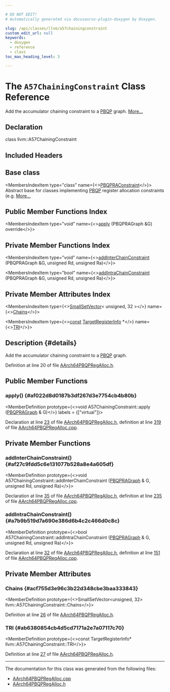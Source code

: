 ```yaml
---

# DO NOT EDIT!
# Automatically generated via docusaurus-plugin-doxygen by Doxygen.

slug: /api/classes/llvm/a57chainingconstraint
custom_edit_url: null
keywords:
  - doxygen
  - reference
  - class
toc_max_heading_level: 3

---
```





# The `A57ChainingConstraint` Class Reference

<DoxygenPage pluginConfig={pluginConfig}>

Add the accumulator chaining constraint to a <a href="/docs/api/namespaces/llvm/pbqp">PBQP</a> graph. <a href="#details">More...</a>

## Declaration

<CodeBlock>class llvm::A57ChainingConstraint</CodeBlock>

## Included Headers

<IncludesList>
<IncludesListItem
  filePath="Target/AArch64/AArch64PBQPRegAlloc.h"
  permalink="/docs/api/files/lib/lib/target/lib/target/aarch64/aarch64pbqpregalloc-h"
  isLocal="true" />
</IncludesList>

## Base class

<MembersIndex>

<MembersIndexItem
  type="class"
  name={<><a href="/docs/api/classes/llvm/pbqpraconstraint">PBQPRAConstraint</a></>}>
Abstract base for classes implementing <a href="/docs/api/namespaces/llvm/pbqp">PBQP</a> register allocation constraints (e.g. <a href="/docs/api/classes/llvm/pbqpraconstraint/#details">More...</a>
</MembersIndexItem>

</MembersIndex>

## Public Member Functions Index

<MembersIndex>

<MembersIndexItem
  type="void"
  name={<><a href="#af022d8d0187b3df267d3e7754cb4b80b">apply</a> (PBQPRAGraph &amp;G) override</>}>
</MembersIndexItem>

</MembersIndex>

## Private Member Functions Index

<MembersIndex>

<MembersIndexItem
  type="void"
  name={<><a href="#af27c9fdd5c6e131077b528a8e4a605df">addInterChainConstraint</a> (PBQPRAGraph &amp;G, unsigned Rd, unsigned Ra)</>}>
</MembersIndexItem>

<MembersIndexItem
  type="bool"
  name={<><a href="#a7b9b519d7a690e386d6b4c2c466d0c8c">addIntraChainConstraint</a> (PBQPRAGraph &amp;G, unsigned Rd, unsigned Ra)</>}>
</MembersIndexItem>

</MembersIndex>

## Private Member Attributes Index

<MembersIndex>

<MembersIndexItem
  type={<><a href="/docs/api/classes/llvm/smallsetvector">SmallSetVector</a>&lt; unsigned, 32 &gt;</>}
  name={<><a href="#acf755d3e96c3b22d348cbe3baa333843">Chains</a></>}>
</MembersIndexItem>

<MembersIndexItem
  type={<><a href="/docs/api/files/lib/lib/target/lib/target/aarch64/aarch64promoteconstant-cpp/#a90f8350fecae261c25be85d38b451bff">const</a> <a href="/docs/api/classes/llvm/targetregisterinfo">TargetRegisterInfo</a> &#42;</>}
  name={<><a href="#ab6380854cb4d5cd7171a2e7a07117c70">TRI</a></>}>
</MembersIndexItem>

</MembersIndex>

## Description {#details}

Add the accumulator chaining constraint to a <a href="/docs/api/namespaces/llvm/pbqp">PBQP</a> graph.

Definition at line 20 of file <a href="/docs/api/files/lib/lib/target/lib/target/aarch64/aarch64pbqpregalloc-h">AArch64PBQPRegAlloc.h</a>.

<SectionDefinition>

## Public Member Functions

### apply() {#af022d8d0187b3df267d3e7754cb4b80b}

<MemberDefinition
  prototype={<>void A57ChainingConstraint::apply (<a href="/docs/api/namespaces/llvm/#a3e50e01d41081a45d6a7f23af6b52df2">PBQPRAGraph</a> &amp; G)</>}
  labels = {["virtual"]}>

Declaration at line <a href="/docs/api/files/lib/lib/target/lib/target/aarch64/aarch64pbqpregalloc-h/#l00023">23</a> of file <a href="/docs/api/files/lib/lib/target/lib/target/aarch64/aarch64pbqpregalloc-h">AArch64PBQPRegAlloc.h</a>, definition at line <a href="/docs/api/files/lib/lib/target/lib/target/aarch64/aarch64pbqpregalloc-cpp/#l00319">319</a> of file <a href="/docs/api/files/lib/lib/target/lib/target/aarch64/aarch64pbqpregalloc-cpp">AArch64PBQPRegAlloc.cpp</a>.
</MemberDefinition>

</SectionDefinition>

<SectionDefinition>

## Private Member Functions

### addInterChainConstraint() {#af27c9fdd5c6e131077b528a8e4a605df}

<MemberDefinition
  prototype={<>void A57ChainingConstraint::addInterChainConstraint (<a href="/docs/api/namespaces/llvm/#a3e50e01d41081a45d6a7f23af6b52df2">PBQPRAGraph</a> &amp; G, unsigned Rd, unsigned Ra)</>}>

Declaration at line <a href="/docs/api/files/lib/lib/target/lib/target/aarch64/aarch64pbqpregalloc-h/#l00035">35</a> of file <a href="/docs/api/files/lib/lib/target/lib/target/aarch64/aarch64pbqpregalloc-h">AArch64PBQPRegAlloc.h</a>, definition at line <a href="/docs/api/files/lib/lib/target/lib/target/aarch64/aarch64pbqpregalloc-cpp/#l00235">235</a> of file <a href="/docs/api/files/lib/lib/target/lib/target/aarch64/aarch64pbqpregalloc-cpp">AArch64PBQPRegAlloc.cpp</a>.
</MemberDefinition>

### addIntraChainConstraint() {#a7b9b519d7a690e386d6b4c2c466d0c8c}

<MemberDefinition
  prototype={<>bool A57ChainingConstraint::addIntraChainConstraint (<a href="/docs/api/namespaces/llvm/#a3e50e01d41081a45d6a7f23af6b52df2">PBQPRAGraph</a> &amp; G, unsigned Rd, unsigned Ra)</>}>

Declaration at line <a href="/docs/api/files/lib/lib/target/lib/target/aarch64/aarch64pbqpregalloc-h/#l00032">32</a> of file <a href="/docs/api/files/lib/lib/target/lib/target/aarch64/aarch64pbqpregalloc-h">AArch64PBQPRegAlloc.h</a>, definition at line <a href="/docs/api/files/lib/lib/target/lib/target/aarch64/aarch64pbqpregalloc-cpp/#l00151">151</a> of file <a href="/docs/api/files/lib/lib/target/lib/target/aarch64/aarch64pbqpregalloc-cpp">AArch64PBQPRegAlloc.cpp</a>.
</MemberDefinition>

</SectionDefinition>

<SectionDefinition>

## Private Member Attributes

### Chains {#acf755d3e96c3b22d348cbe3baa333843}

<MemberDefinition
  prototype={<>SmallSetVector&lt;unsigned, 32&gt; llvm::A57ChainingConstraint::Chains</>}>

Definition at line <a href="/docs/api/files/lib/lib/target/lib/target/aarch64/aarch64pbqpregalloc-h/#l00026">26</a> of file <a href="/docs/api/files/lib/lib/target/lib/target/aarch64/aarch64pbqpregalloc-h">AArch64PBQPRegAlloc.h</a>.
</MemberDefinition>

### TRI {#ab6380854cb4d5cd7171a2e7a07117c70}

<MemberDefinition
  prototype={<>const TargetRegisterInfo&#42; llvm::A57ChainingConstraint::TRI</>}>

Definition at line <a href="/docs/api/files/lib/lib/target/lib/target/aarch64/aarch64pbqpregalloc-h/#l00027">27</a> of file <a href="/docs/api/files/lib/lib/target/lib/target/aarch64/aarch64pbqpregalloc-h">AArch64PBQPRegAlloc.h</a>.
</MemberDefinition>

</SectionDefinition>

<hr/>

The documentation for this class was generated from the following files:

<ul>
<li><a href="/docs/api/files/lib/lib/target/lib/target/aarch64/aarch64pbqpregalloc-cpp">AArch64PBQPRegAlloc.cpp</a></li>
<li><a href="/docs/api/files/lib/lib/target/lib/target/aarch64/aarch64pbqpregalloc-h">AArch64PBQPRegAlloc.h</a></li>
</ul>

</DoxygenPage>

